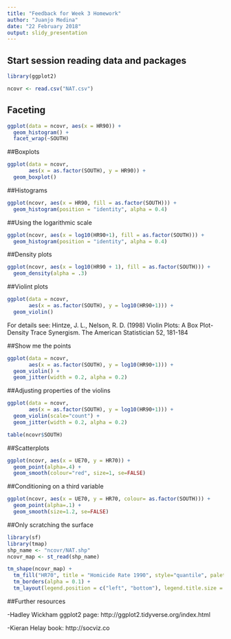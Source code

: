 ```yaml
---
title: "Feedback for Week 3 Homework"
author: "Juanjo Medina"
date: "22 February 2018"
output: slidy_presentation
---
```


## Start session reading data and packages

```r
library(ggplot2)

ncovr <- read.csv("NAT.csv")
```

## Faceting

```r
ggplot(data = ncovr, aes(x = HR90)) + 
  geom_histogram() + 
  facet_wrap(~SOUTH)
```

##Boxplots

```r
ggplot(data = ncovr,
       aes(x = as.factor(SOUTH), y = HR90)) + 
  geom_boxplot()
```

##Histograms

```r
ggplot(ncovr, aes(x = HR90, fill = as.factor(SOUTH))) +
  geom_histogram(position = "identity", alpha = 0.4)
```

##Using the logarithmic scale

```r
ggplot(ncovr, aes(x = log10(HR90+1), fill = as.factor(SOUTH))) +
  geom_histogram(position = "identity", alpha = 0.4)
```

##Density plots

```r
ggplot(ncovr, aes(x = log10(HR90 + 1), fill = as.factor(SOUTH))) + 
  geom_density(alpha = .3)
```

##Violint plots

```r
ggplot(data = ncovr,
       aes(x = as.factor(SOUTH), y = log10(HR90+1))) + 
  geom_violin() 
```

For details see: Hintze, J. L., Nelson, R. D. (1998) Violin Plots: A Box Plot-Density Trace Synergism. The American Statistician 52, 181-184

##Show me the points

```r
ggplot(data = ncovr,
       aes(x = as.factor(SOUTH), y = log10(HR90+1))) + 
  geom_violin() +
  geom_jitter(width = 0.2, alpha = 0.2)
```

##Adjusting properties of the violins

```r
ggplot(data = ncovr,
       aes(x = as.factor(SOUTH), y = log10(HR90+1))) + 
  geom_violin(scale="count") +
  geom_jitter(width = 0.2, alpha = 0.2)

```

```r
table(ncovr$SOUTH)
```

##Scatterplots

```r
ggplot(ncovr, aes(x = UE70, y = HR70)) +
  geom_point(alpha=.4) +
  geom_smooth(colour="red", size=1, se=FALSE)
```

##Conditioning on a third variable

```r
ggplot(ncovr, aes(x = UE70, y = HR70, colour= as.factor(SOUTH))) +
  geom_point(alpha=.1) +
  geom_smooth(size=1.2, se=FALSE)
```

##Only scratching the surface

```r
library(sf)
library(tmap)
shp_name <- "ncovr/NAT.shp"
ncovr_map <- st_read(shp_name)
```


```r
tm_shape(ncovr_map) + 
  tm_fill("HR70", title = "Homicide Rate 1990", style="quantile", palette= "Reds") +
  tm_borders(alpha = 0.1) +
  tm_layout(legend.position = c("left", "bottom"), legend.title.size = 0.8)
```


##Further resources

-Hadley Wickham ggplot2 page: http://ggplot2.tidyverse.org/index.html

-Kieran Helay book: http://socviz.co

